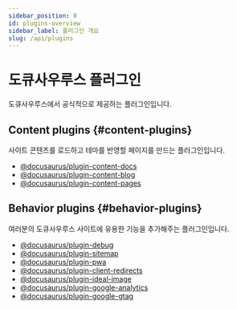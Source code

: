```yaml
---
sidebar_position: 0
id: plugins-overview
sidebar_label: 플러그인 개요
slug: /api/plugins
---
```


# 도큐사우루스 플러그인

도큐사우루스에서 공식적으로 제공하는 플러그인입니다.

## Content plugins {#content-plugins}

사이트 콘텐츠를 로드하고 테마를 반영할 페이지를 만드는 플러그인입니다.

- [@docusaurus/plugin-content-docs](./plugin-content-docs.mdx)
- [@docusaurus/plugin-content-blog](./plugin-content-blog.mdx)
- [@docusaurus/plugin-content-pages](./plugin-content-pages.mdx)

## Behavior plugins {#behavior-plugins}

여러분의 도큐사우루스 사이트에 유용한 기능을 추가해주는 플러그인입니다.

- [@docusaurus/plugin-debug](./plugin-debug.mdx)
- [@docusaurus/plugin-sitemap](./plugin-sitemap.mdx)
- [@docusaurus/plugin-pwa](./plugin-pwa.mdx)
- [@docusaurus/plugin-client-redirects](./plugin-client-redirects.mdx)
- [@docusaurus/plugin-ideal-image](./plugin-ideal-image.mdx)
- [@docusaurus/plugin-google-analytics](./plugin-google-analytics.mdx)
- [@docusaurus/plugin-google-gtag](./plugin-google-gtag.mdx)
